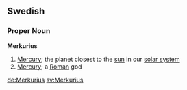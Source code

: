==Swedish==
===Proper Noun===
'''Merkurius'''

#[[Mercury]]; the planet closest to the [[sun]] in our [[solar system]]
#[[Mercury]]; a [[Roman]] god

[[de:Merkurius]]
[[sv:Merkurius]]